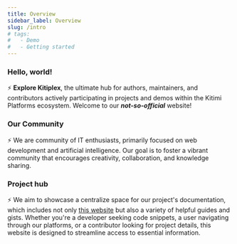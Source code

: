 ```yaml
---
title: Overview
sidebar_label: Overview
slug: /intro
# tags:
#   - Demo
#   - Getting started
---
```


### Hello, world!

⚡️  **Explore Kitiplex**, the ultimate hub for authors, maintainers, and contributors actively participating in projects and demos within the Kitimi Platforms ecosystem. Welcome to our **_not-so-official_** website!


### Our Community

⚡️  We are community of IT enthusiasts, primarily focused on web development and artificial intelligence. Our goal is to foster a vibrant community that encourages creativity, collaboration, and knowledge sharing.


### Project hub

⚡️  We aim to showcase a centralize space for our project's documentation, which includes not only [this website](./projects/basic/this-website.mdx) but also a variety of helpful guides and gists. Whether you're a developer seeking code snippets, a user navigating through our platforms, or a contributor looking for project details, this website is designed to streamline access to essential information.






<!-- **Kitiplex** *short* for **Kitimi-Complex** serves as the recognized central hub or organization for the maintainers and contributors of **Kitimi Platforms**. Established in 2019 by group of individuals in during the pandemic at Google led by [@mkethX](https://github.com/mkeithX). 💥 ⚡️ 💸 🌍  -->

<!-- **Kitiplex** *short* for **Kitimi-Complex** serves as the recognized central hub or organization for the maintainers and contributors of **Kitimi Platforms**. 💥 ⚡️ 💸 🌍 🦖 -->


